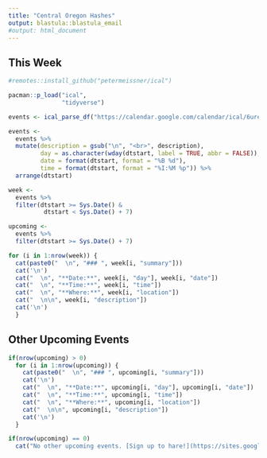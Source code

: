 ```yaml
---
title: "Central Oregon Hashes"
output: blastula::blastula_email
#output: html_document
---
```


## This Week
```r
#remotes::install_github("petermeissner/ical")

pacman::p_load("ical",
               "tidyverse")

events <- ical_parse_df("https://calendar.google.com/calendar/ical/6ureum96qhgf13kj820i61ovq8%40group.calendar.google.com/public/basic.ics")

events <- 
  events %>%
  mutate(description = gsub("\n", "<br>", description),
         day = as.character(wday(dtstart, label = TRUE, abbr = FALSE)),
         date = format(dtstart, format = "%B %d"),
         time = format(dtstart, format = "%I:%M %p")) %>%
  arrange(dtstart)

week <- 
  events %>%
  filter(dtstart >= Sys.Date() &
          dtstart < Sys.Date() + 7) 

upcoming <- 
  events %>%
  filter(dtstart >= Sys.Date() + 7) 
```

```r
for (i in 1:nrow(week)) {
  cat(paste0("  \n", "### ", week[i, "summary"]))
  cat('\n')
  cat("  \n", "**Date:**", week[i, "day"], week[i, "date"])
  cat("  \n", "**Time:**", week[i, "time"])
  cat("  \n", "**Where:**", week[i, "location"])
  cat("  \n\n", week[i, "description"])
  cat('\n')
  }
```

## Other Upcoming Events
```r
if(nrow(upcoming) > 0)
  for (i in 1:nrow(upcoming)) {
    cat(paste0("  \n", "### ", upcoming[i, "summary"]))
    cat('\n')
    cat("  \n", "**Date:**", upcoming[i, "day"], upcoming[i, "date"])
    cat("  \n", "**Time:**", upcoming[i, "time"])
    cat("  \n", "**Where:**", upcoming[i, "location"])
    cat("  \n\n", upcoming[i, "description"])
    cat('\n')
  }

if(nrow(upcoming) == 0)
  cat("No other upcoming events. [Sign up to hare!](https://sites.google.com/site/centraloregonhhh/home)")
```